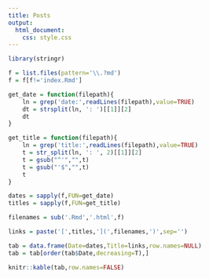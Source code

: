 ```yaml
---
title: Posts
output:
  html_document:
    css: style.css
---
```


```r
library(stringr)

f = list.files(pattern='\\.?md')
f = f[f!='index.Rmd']

get_date = function(filepath){
	ln = grep('date:',readLines(filepath),value=TRUE)
	dt = strsplit(ln, ': ')[[1]][2]
	dt
}

get_title = function(filepath){
	ln = grep('title:',readLines(filepath),value=TRUE)
	t = str_split(ln, ': ', 2)[[1]][2]
	t = gsub("^'","",t)
	t = gsub("'$","",t)
	t
}

dates = sapply(f,FUN=get_date)
titles = sapply(f,FUN=get_title)

filenames = sub('.Rmd','.html',f) 

links = paste('[',titles,'](',filenames,')',sep='')

tab = data.frame(Date=dates,Title=links,row.names=NULL)
tab = tab[order(tab$Date,decreasing=T),]

knitr::kable(tab,row.names=FALSE)

```



